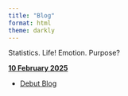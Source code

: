 ```yaml
---
title: "Blog"
format: html
theme: darkly
---
```


Statistics. Life! Emotion. Purpose?


[**10 February 2025**]{style="text-decoration: underline;"}

- [Debut Blog](debut-blog.html)